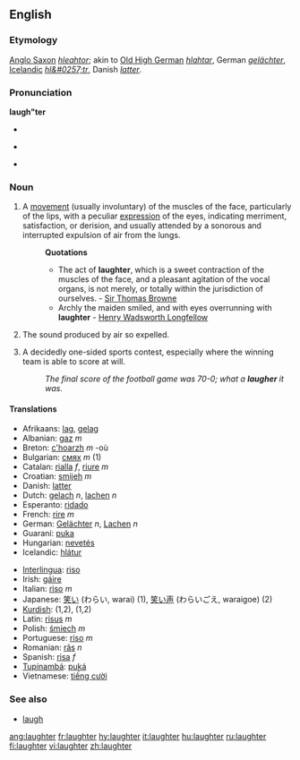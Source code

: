 ==English==

===Etymology===
[[Anglo Saxon]] ''[[hleahtor]]''; akin to [[Old High German]] ''[[hlahtar]]'', German ''[[gelächter]]'', [[Icelandic]] ''[[hl&#0257;tr]]'', Danish ''[[latter]]''.

===Pronunciation===
'''laugh"ter'''
*{{UK}} {{IPA|/'laːftə/}}
*{{US}} {{IPA|/ˈlæftɚ/}}
*{{audio|en-us-laughter.ogg|Audio (US)}}

===Noun===
{{en-noun|-}}

#A [[movement]] (usually involuntary) of the muscles of the face, particularly of the lips, with a peculiar [[expression]] of the eyes, indicating merriment, satisfaction, or derision, and usually attended by a sonorous and interrupted expulsion of air from the lungs.
#:'''Quotations'''
#:*The act of '''laughter''', which is a sweet contraction of the muscles of the face, and a pleasant agitation of the vocal organs, is not merely, or totally within the jurisdiction of ourselves. - [http://en.wikipedia.org/wiki/Sir_Thomas_Browne Sir Thomas Browne]
#:*Archly the maiden smiled, and with eyes overrunning with '''laughter''' - [http://en2.wikipedia.org/wiki/Henry_Wadsworth_Longfellow Henry Wadsworth Longfellow]
# The sound produced by air so expelled.
# {{slang}} A decidedly one-sided sports contest, especially where the winning team is able to score at will.
#: ''The final score of the football game was 70-0; what a '''laugher''' it was.''

====Translations====
{{rfc-trans}}
{{top}}
*Afrikaans: [[lag]], [[gelag]]
*Albanian: [[gaz]] ''m''
*Breton: [[c'hoarzh]] ''m'' -où
*Bulgarian: [[смях]] ''m'' (1)
*Catalan: [[rialla]] ''f'', [[riure]] ''m''
*Croatian: [[smijeh]] ''m''
*Danish: [[latter]]
*Dutch: [[gelach]] ''n'', [[lachen]] ''n''
*Esperanto: [[ridado]]
*French: [[rire]] ''m''
*German: [[Gelächter]] ''n'', [[Lachen]] ''n''
*Guaraní: [[puka]]
*Hungarian: [[nevetés]]
*Icelandic: [[hlátur]]
{{mid}}
*[[Interlingua]]: [[riso]]
*Irish: [[gáire]]
*Italian: [[riso]] ''m''
*Japanese: [[笑い]] (わらい, warai) (1), [[笑い声]] (わらいごえ, waraigoe) (2)
*[[Kurdish]]: {{trad|ku|ken}} {{m}} (1,2), {{trad|ku|kenîn}} {{f}} (1,2)
*Latin: [[risus]] ''m''
*Polish: [[śmiech]] ''m''
*Portuguese: [[riso]] ''m''
*Romanian: [[râs]] ''n''
*Spanish: [[risa]] ''f''
*[[Tupinambá]]: [[puká]]
*Vietnamese: [[tiếng cười]]
{{bottom}}

===See also===
*[[laugh]]

[[ang:laughter]]
[[fr:laughter]]
[[hy:laughter]]
[[it:laughter]]
[[hu:laughter]]
[[ru:laughter]]
[[fi:laughter]]
[[vi:laughter]]
[[zh:laughter]]